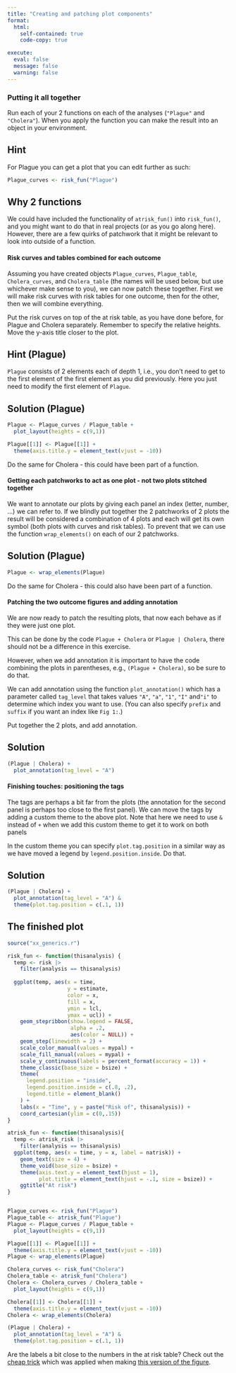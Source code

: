 ```yaml
---
title: "Creating and patching plot components"
format:
  html:
    self-contained: true
    code-copy: true

execute:
  eval: false
  message: false
  warning: false
---
```


### Putting it all together
Run each of your 2 functions on each of the analyses (`"Plague"` and `"Cholera"`). When you apply the function you can make the result into an object in your environment.


::: {.callout-tip collapse="true" appearance="simple"}
## Hint

For Plague you can get a plot that you can edit further as such:
```r
Plague_curves <- risk_fun("Plague")
```
:::

::: {.callout-note appearance="simple"}
## Why 2 functions

We could have included the functionality of `atrisk_fun()` into `risk_fun()`, and you might want to do that in real projects (or as you go along here). However, there are a few quirks of patchwork that it might be relevant to look into outside of a function.
:::

#### Risk curves and tables combined for each outcome
Assuming you have created objects `Plague_curves`, `Plague_table`, `Cholera_curves`, and `Cholera_table`  (the names will be used below, but use whichever make sense to you), we can now patch these together. First we will make risk curves with risk tables for one outcome, then for the other, then we will combine everything.

Put the risk curves on top of the at risk table, as you have done before, for Plague and Cholera separately. Remember to specify the relative heights. Move the y-axis title closer to the plot.

::: {.callout-tip collapse="true" appearance="simple"}
## Hint (Plague)
`Plague` consists of 2 elements each of depth 1, i.e., you don't need to get to the first element of the first element as you did previously. Here you just need to modify the first element of `Plague`.
:::

::: {.callout-tip collapse="true" appearance="simple"}
## Solution (Plague)

```r
Plague <- Plague_curves / Plague_table + 
  plot_layout(heights = c(9,1))

Plague[[1]] <- Plague[[1]] +
  theme(axis.title.y = element_text(vjust = -10))
```
Do the same for Cholera - this could have been part of a function.
:::

#### Getting each patchworks to act as one plot - not two plots stitched together

We want to annotate our plots by giving each panel an index (letter, number, ...) we can refer to. If we blindly put together the 2 patchworks of 2 plots the result will be considered a combination of 4 plots and each will get its own symbol (both plots with curves and risk tables). To prevent that we can use the function `wrap_elements()` on each of our 2 patchworks.

::: {.callout-tip collapse="true" appearance="simple"}
## Solution (Plague)

```r
Plague <- wrap_elements(Plague)
```
Do the same for Cholera - this could also have been part of a function.
:::

#### Patching the two outcome figures and adding annotation
We are now ready to patch the resulting plots, that now each behave as if they were just one plot.

This can be done by the code `Plague + Cholera` or `Plague | Cholera`, there should not be a difference in this exercise.

However, when we add annotation it is important to have the code combining the plots in parentheses, e.g., `(Plague + Cholera)`, so be sure to do that.

We can add annotation using the function `plot_annotation()` which has a parameter called `tag_level` that takes values `"A"`, `"a"`, `"1"`, `"I"` and` "i"` to determine which index you want to use. (You can also specify `prefix` and `suffix` if you want an index like `Fig 1:`.)

Put together the 2 plots, and add annotation.

::: {.callout-tip collapse="true" appearance="simple"}
## Solution

```r
(Plague | Cholera) +
  plot_annotation(tag_level = "A")
```
:::

#### Finishing touches: positioning the tags
The tags are perhaps a bit far from the plots (the annotation for the second panel is perhaps too close to the first panel). We can move the tags by adding a custom theme to the above plot. Note that here we need to use `&` instead of `+` when we add this custom theme to get it to work on both panels

In the custom theme you can specify `plot.tag.position` in a similar way as we have moved a legend by `legend.position.inside`. Do that.

::: {.callout-tip collapse="true" appearance="simple"}
## Solution

```r
(Plague | Cholera) +
  plot_annotation(tag_level = "A") &
  theme(plot.tag.position = c(.1, 1))
```
:::

::: {.callout-note collapse="true" appearance="default" icon="false"}
## The finished plot

```r
source("xx_generics.r")

risk_fun <- function(thisanalysis) {
  temp <- risk |>
    filter(analysis == thisanalysis)
  
  ggplot(temp, aes(x = time,
                   y = estimate,
                   color = x,
                   fill = x,
                   ymin = lcl,
                   ymax = ucl)) +
    geom_stepribbon(show.legend = FALSE,
                    alpha = .2,
                    aes(color = NULL)) +
    geom_step(linewidth = 2) +
    scale_color_manual(values = mypal) +
    scale_fill_manual(values = mypal) +
    scale_y_continuous(labels = percent_format(accuracy = 1)) +
    theme_classic(base_size = bsize) +
    theme(
      legend.position = "inside",
      legend.position.inside = c(.8, .2),
      legend.title = element_blank()
    ) +
    labs(x = "Time", y = paste("Risk of", thisanalysis)) +
    coord_cartesian(ylim = c(0,.15))
}

atrisk_fun <- function(thisanalysis){
  temp <- atrisk_risk |>
    filter(analysis == thisanalysis)
  ggplot(temp, aes(x = time, y = x, label = natrisk)) +
    geom_text(size = 4) +
    theme_void(base_size = bsize) +
    theme(axis.text.y = element_text(hjust = 1),
          plot.title = element_text(hjust = -.1, size = bsize)) +
    ggtitle("At risk")
}


Plague_curves <- risk_fun("Plague")
Plague_table <- atrisk_fun("Plague")
Plague <- Plague_curves / Plague_table +
  plot_layout(heights = c(9,1))

Plague[[1]] <- Plague[[1]] +
  theme(axis.title.y = element_text(vjust = -10))
Plague <- wrap_elements(Plague)

Cholera_curves <- risk_fun("Cholera")
Cholera_table <- atrisk_fun("Cholera")
Cholera <- Cholera_curves / Cholera_table +
  plot_layout(heights = c(9,1))

Cholera[[1]] <- Cholera[[1]] +
  theme(axis.title.y = element_text(vjust = -10))
Cholera <- wrap_elements(Cholera)

(Plague | Cholera) +
  plot_annotation(tag_level = "A") &
  theme(plot.tag.position = c(.1, 1))
```
:::

Are the labels a bit close to the numbers in the at risk table? Check out the [cheap trick](993_label_spacing.qmd) which was applied when making [this version of the figure](020_front.qmd).